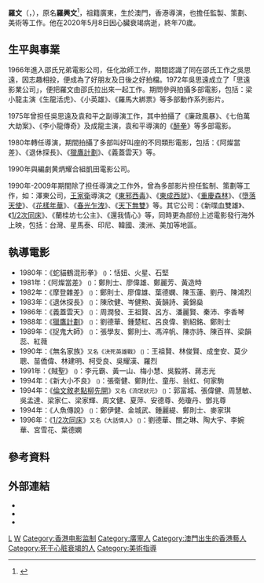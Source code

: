 {{Otheruses|subject=導演羅文|other=其他同名人物|羅文 (消歧義)}}
{{藝人
|姓名 = 羅文
|本名 = 羅興文
|類型 = 導演
|圖片 = 
|圖片簡介 =
|英文名 = Norman Law
|羅馬拼音 = Law Man
|綽號 = 
|出生日期 = {{birth_date|1950|1|1}}
|出生地點 = {{MAC-1935}}
| death_date = 
{{death_date_and_age|2020|5|8|1950|1|1}}
|逝世地點 = {{HKG}}
|籍貫= [[廣東|廣東]][[四会市|四會]][[廣寧縣|廣寧]]
|職業 = [[導演|導演]]
|活躍年代 = 1980年代－1990年代
|經紀公司 = 
|網站 =
|imdb = 0492368
}}

'''羅文'''（{{lang-en|Norman Law Man}}，{{bd|1950年|1月1日|2020年|5月8日|catIdx=L羅}}），原名'''羅興文'''<ref>{{cite news |title=家英哥難忘羅文用詠春打高球 |url=https://www.singtao.ca/4297460/2020-06-09/post-%E5%AE%B6%E8%8B%B1%E5%93%A5%E9%9B%A3%E5%BF%98%E7%BE%85%E6%96%87%E7%94%A8%E8%A9%A0%E6%98%A5%E6%89%93%E9%AB%98%E7%90%83 |accessdate=2020-06-11 |work=[[星島日報|星島日報]] |date=2020-06-09 |language=zh-hant}}</ref>，祖籍廣東，生於澳門，香港導演，也擔任監製、策劃、美術等工作。他在2020年5月8日因心臟衰竭病逝，終年70歲。

== 生平與事業 ==
1966年進入邵氏兄弟電影公司，任化妝師工作，期間認識了同在邵氏工作之吳思遠，因志趣相投，便成為了好朋友及日後之好拍檔。1972年吳思遠成立了「思遠影業公司」，便把羅文由邵氏拉出來一起工作。期問參與拍攝多部電影，包括：梁小龍主演《生龍活虎》、《小英雄》、《羅馬大綁票》等多部動作系列影片。

1975年曾担任吳思遠及袁和平之副導演工作，其中拍攝了《廉政風暴》、《七伯萬大劫案》、《李小龍傳奇》及成龍主演，袁和平導演的《[[醉拳_(電影)|醉拳]]》等多部電影。

1980年轉任導演，期間拍攝了多部叫好叫座的不同類形電影，包括：《阿燦當差》、《退休探長》、《[[獵鷹計劃|獵鷹計劃]]》、《義蓋雲天》等。

1990年與編劇黄炳耀合組凱田電影公司。

1990年-2009年期間除了担任導演之工作外，曾為多部影片担任監制、策劃等工作，如：澤東公司，[[王家衛|王家衛]]導演之《[[東邪西毒|東邪西毒]]》、《[[東成西就|東成西就]]》、《[[重慶森林|重慶森林]]》、《[[墮落天使_(1995年電影)|墮落天使]]》、《[[花樣年華|花樣年華]]》、《[[春光乍洩|春光乍洩]]》、《[[天下無雙_(電影)|天下無雙]]》等。其它公司：《新喋血雙雄》、《[[1/2次同床|1/2次同床]]》、《蘭桂坊七公主》、《還我情心》等，同時更為部份上述電影發行海外上映，包括：台灣、星馬泰、印尼、韓國、澳洲、美加等地區。

== 執導電影 ==
*1980年：《蛇貓鶴混形拳》 <small>({{lang|en|''Lackey and the Lady Tiger''}})</small>：恬妞、火星、石堅
*1981年：《阿燦當差》 <small>({{lang|en|''The Sweet and Sour Cops''}})</small>：鄭則士、廖偉雄、鄭麗芳、黃造時
*1982年：《摩登雜差》 <small>({{lang|en|''The Sweet and Sour Cops Part II''}})</small>：鄭則士、廖偉雄、葉德嫻、陳玉蓮、劉丹、陳鴻烈
*1983年：《退休探長》 <small>({{lang|en|''Gun Is Law''}})</small>：陳欣健、岑健勲、黃韻詩、黃錦燊
*1986年：《義蓋雲天》 <small>({{lang|en|''A Hearty Response''}})</small>：周潤發、王祖賢、呂方、潘麗賢、秦沛、李香琴
*1988年：《[[獵鷹計劃|獵鷹計劃]]》 <small>({{lang|en|''Walk On Fire''}})</small>：劉德華、鍾楚紅、呂良偉、劉紹銘、鄭則士
*1989年：《捉鬼大師》 <small>({{lang|en|''Vampire Buster''}})</small>：張學友、鄭則士、馮淬帆、陳亦詩、陳百祥、梁韻蕊、紅薇
*1990年：《無名家族》<small>又名《決死英雄戰》 ({{lang|en|''Family Honor''}})</small>：王祖賢、林俊賢、成奎安、莫少聰、苗僑偉、林建明、柯受良、吳耀漢、羅烈
*1991年：《賊聖》 <small>({{lang|en|''Scheming Wonders''}})</small>：李元霸、黃一山、梅小慧、吳毅將、蔣志光
*1994年：《新大小不良》 <small>({{lang|en|''Bloody Brothers''}})</small>：張衛健、鄭則仕、童彤、翁虹、何家駒
*1994年：《[[倫文敘老點柳先開|倫文敘老點柳先開]]》<small>又名《流氓狀元》 ({{lang|en|''The Kung Fu Scholar''}})</small>：郭富城、張偉健、周慧敏、吳孟達、梁家仁、梁家輝、周文健、夏萍、安德尊、苑瓊丹、鄧兆尊
*1994年：《人魚傳說》 <small>({{lang|en|''Mermaid Got Married''}})</small>：鄭伊健、金城武、鍾麗緹、鄭則士、麥家琪
*1996年：《[[1/2次同床|1/2次同床]]》<small>又名《大話情人》 ({{lang|en|''Thanks for Your Love''}})</small>：劉德華、關之琳、陶大宇、李婉華、宮雪花、葉德嫻

==參考資料==
{{reflist}}

== 外部連結 ==
* {{imdb name|0492368|羅文}}{{en}}
* {{Amg name|191474|羅文}}
* {{hkmdb name|4508|羅文}}

[[Category:香港電影導演|L]]
[[Category:羅姓|W]]
[[Category:香港电影监制|Category:香港电影监制]]
[[Category:廣寧人|Category:廣寧人]]
[[Category:澳門出生的香港藝人|Category:澳門出生的香港藝人]]
[[Category:死于心脏衰竭的人|Category:死于心脏衰竭的人]]
[[Category:美術指導|Category:美術指導]]